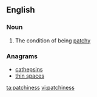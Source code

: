 ==English==

===Noun===
{{en-noun|-}}

# The condition of being [[patchy]]

===Anagrams===
* [[cathepsins#English|cathepsins]]
* [[thin spaces#English|thin spaces]]

[[ta:patchiness]]
[[vi:patchiness]]